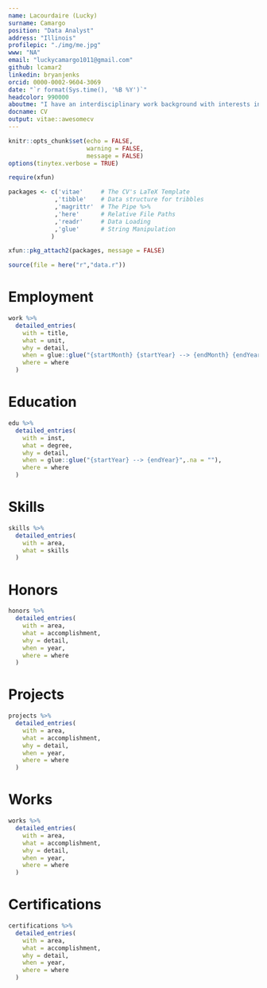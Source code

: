 ```yaml
---
name: Lacourdaire (Lucky)
surname: Camargo
position: "Data Analyst"
address: "Illinois"
profilepic: "./img/me.jpg"
www: "NA"
email: "luckycamargo1011@gmail.com"
github: lcamar2
linkedin: bryanjenks
orcid: 0000-0002-9604-3069
date: "`r format(Sys.time(), '%B %Y')`"
headcolor: 990000
aboutme: "I have an interdisciplinary work background with interests in analytical and data-driven community engagement. Experience in research design, analysis, and communication. Adept at developing public and private partnerships. Strong skills in problem-solving, project management, and communicating complex information to diverse stakeholders."
docname: CV
output: vitae::awesomecv
---
```


```r
knitr::opts_chunk$set(echo = FALSE,
                      warning = FALSE,
                      message = FALSE)
options(tinytex.verbose = TRUE)

require(xfun)

packages <- c('vitae'     # The CV's LaTeX Template
             ,'tibble'    # Data structure for tribbles
             ,'magrittr'  # The Pipe %>%
             ,'here'      # Relative File Paths
             ,'readr'     # Data Loading
             ,'glue'      # String Manipulation
            )

xfun::pkg_attach2(packages, message = FALSE)

source(file = here("r","data.r"))

```

# Employment

```r

work %>%
  detailed_entries(
    with = title,
    what = unit,
    why = detail,
    when = glue::glue("{startMonth} {startYear} --> {endMonth} {endYear}",.na = ""),
    where = where
  )

```

# Education

```r

edu %>%
  detailed_entries(
    with = inst,
    what = degree,
    why = detail,
    when = glue::glue("{startYear} --> {endYear}",.na = ""),
    where = where
  )

```

# Skills

```r

skills %>%
  detailed_entries(
    with = area,
    what = skills
  )

```

# Honors

```r

honors %>%
  detailed_entries(
    with = area,
    what = accomplishment,
    why = detail,
    when = year,
    where = where
  )

```

# Projects

```r

projects %>%
  detailed_entries(
    with = area,
    what = accomplishment,
    why = detail,
    when = year,
    where = where
  )

```

# Works

```r

works %>%
  detailed_entries(
    with = area,
    what = accomplishment,
    why = detail,
    when = year,
    where = where
  )

```

\pagebreak

# Certifications

```r

certifications %>%
  detailed_entries(
    with = area,
    what = accomplishment,
    why = detail,
    when = year,
    where = where
  )

```
